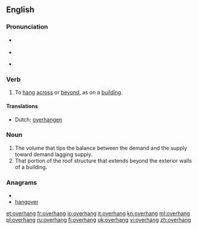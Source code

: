 ==English==

===Pronunciation===
*{{a|US}} {{IPA|/'oʊvərˌhæŋ/}}
*{{audio|en-us-overhang.ogg|Audio (US)}}
*{{a|RP}} {{IPA|/'əʊvəˌhæŋ/}}

===Verb===
{{en-verb|overhangs|overhanging|overhung}}

# To [[hang]] [[across]] or [[beyond]], as on a [[building]].

====Translations====
*Dutch: [[overhangen]]

===Noun===
{{en-noun}}

#The volume that tips the balance between the demand and the supply toward demand lagging supply.
#That portion of the roof structure that extends beyond the exterior walls of a building.

===Anagrams===
* {{alphagram|aeghnorv}}
* [[hangover#English|hangover]]

[[et:overhang]]
[[fr:overhang]]
[[io:overhang]]
[[it:overhang]]
[[kn:overhang]]
[[ml:overhang]]
[[pl:overhang]]
[[ru:overhang]]
[[fi:overhang]]
[[uk:overhang]]
[[vi:overhang]]
[[zh:overhang]]